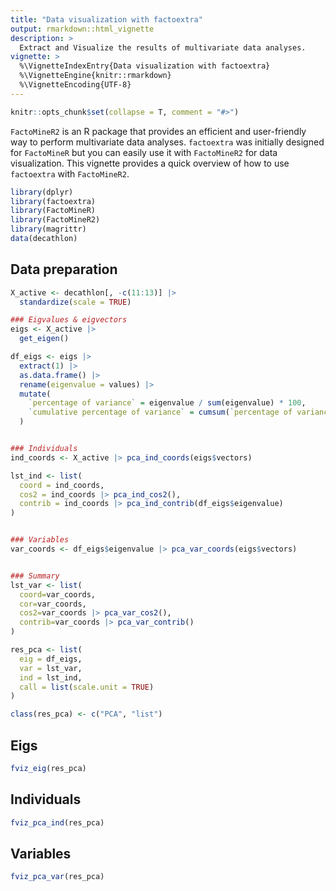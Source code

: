 ---
title: "Data visualization with factoextra"
output: rmarkdown::html_vignette
description: >
  Extract and Visualize the results of multivariate data analyses.
vignette: >
  %\VignetteIndexEntry{Data visualization with factoextra}
  %\VignetteEngine{knitr::rmarkdown}
  %\VignetteEncoding{UTF-8}
---

```{r echo=FALSE, message = FALSE, warning=FALSE}
knitr::opts_chunk$set(collapse = T, comment = "#>")
```


`FactoMineR2` is an R package that provides an efficient and user-friendly way to perform multivariate data analyses. `factoextra` was initially designed for `FactoMineR` but you can easily use it with `FactoMineR2` for data visualization. This vignette provides a quick overview of how to use `factoextra` with `FactoMineR2`.


```{r message = FALSE, warning=FALSE}
library(dplyr)
library(factoextra)
library(FactoMineR)
library(FactoMineR2)
library(magrittr)
data(decathlon)
```


## Data preparation

```{r}
X_active <- decathlon[, -c(11:13)] |>
  standardize(scale = TRUE)

### Eigvalues & eigvectors
eigs <- X_active |>
  get_eigen()

df_eigs <- eigs |>
  extract(1) |>
  as.data.frame() |>
  rename(eigenvalue = values) |>
  mutate(
    `percentage of variance` = eigenvalue / sum(eigenvalue) * 100,
    `cumulative percentage of variance` = cumsum(`percentage of variance`)
  )


### Individuals
ind_coords <- X_active |> pca_ind_coords(eigs$vectors)

lst_ind <- list(
  coord = ind_coords,
  cos2 = ind_coords |> pca_ind_cos2(),
  contrib = ind_coords |> pca_ind_contrib(df_eigs$eigenvalue)
)


### Variables
var_coords <- df_eigs$eigenvalue |> pca_var_coords(eigs$vectors)


### Summary
lst_var <- list(
  coord=var_coords,
  cor=var_coords,
  cos2=var_coords |> pca_var_cos2(),
  contrib=var_coords |> pca_var_contrib()
)

res_pca <- list(
  eig = df_eigs,
  var = lst_var,
  ind = lst_ind,
  call = list(scale.unit = TRUE)
)

class(res_pca) <- c("PCA", "list")
```

## Eigs

```{r}
fviz_eig(res_pca)
```

## Individuals

```{r}
fviz_pca_ind(res_pca)
```

## Variables

```{r}
fviz_pca_var(res_pca)
```
